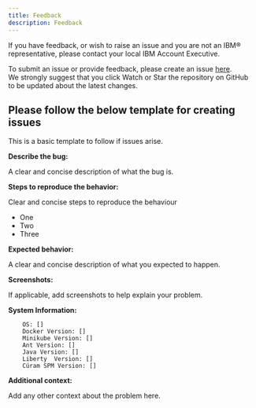 ```yaml
---
title: Feedback
description: Feedback
---
```


If you have feedback, or wish to raise an issue and you are not an IBM®
 representative, please contact your local IBM Account Executive.

To submit an issue or provide feedback, please create
 an issue
 [here](https://github.com/IBM/spm-kubernetes/issues).  
We strongly suggest that you click Watch or Star the repository on
 GitHub to be updated about the latest changes.

## Please follow the below template for creating issues

This is a basic template to follow if issues arise.

**Describe the bug:**

A clear and concise description of what the bug is.

**Steps to reproduce the behavior:**

Clear and concise steps to reproduce the behaviour

* One
* Two
* Three

**Expected behavior:**

A clear and concise description of what you expected to happen.

**Screenshots:**

If applicable, add screenshots to help explain your problem.

**System Information:**

```
    OS: []
    Docker Version: []
    Minikube Version: []
    Ant Version: []
    Java Version: []
    Liberty  Version: []
    Cúram SPM Version: []
```

**Additional context:**

Add any other context about the problem here.

